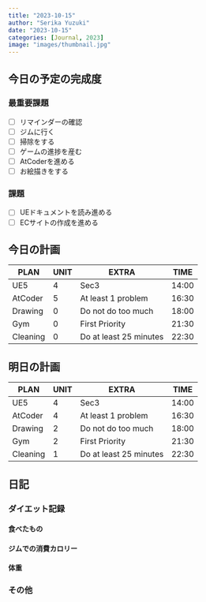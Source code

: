 ```yaml
---
title: "2023-10-15"
author: "Serika Yuzuki"
date: "2023-10-15"
categories: [Journal, 2023]
image: "images/thumbnail.jpg"
---
```


## 今日の予定の完成度

### 最重要課題

-   [ ] リマインダーの確認
-   [ ] ジムに行く
-   [ ] 掃除をする
-   [ ] ゲームの進捗を産む
-   [ ] AtCoderを進める
-   [ ] お絵描きをする

### 課題

-   [ ] UEドキュメントを読み進める
-   [ ] ECサイトの作成を進める

## 今日の計画

|   PLAN   | UNIT |         EXTRA          | TIME  |
| -------- | ---- | ---------------------- | ----- |
| UE5      | 4    | Sec3                   | 14:00 |
| AtCoder  | 5    | At least 1 problem     | 16:30 |
| Drawing  | 0    | Do not do too much     | 18:00 |
| Gym      | 0    | First Priority         | 21:30 |
| Cleaning | 0    | Do at least 25 minutes | 22:30 |

## 明日の計画

|   PLAN   | UNIT |         EXTRA          | TIME  |
| -------- | ---- | ---------------------- | ----- |
| UE5      | 4    | Sec3                   | 14:00 |
| AtCoder  | 4    | At least 1 problem     | 16:30 |
| Drawing  | 2    | Do not do too much     | 18:00 |
| Gym      | 2    | First Priority         | 21:30 |
| Cleaning | 1    | Do at least 25 minutes | 22:30 |

## 日記

### ダイエット記録

#### 食べたもの

#### ジムでの消費カロリー

#### 体重

### その他